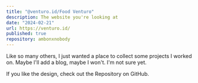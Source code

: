 ```yaml
---
title: "@venturo.id/Food Venturo"
description: The website you're looking at
date: "2024-02-21"
url: https://venturo.id/
published: true
repository: ambonxnobody
---
```



Like so many others, I just wanted a place to collect some projects I worked on. Maybe I'll add a blog, maybe I won't. I'm not sure yet.

If you like the design, check out the Repository on GitHub.
